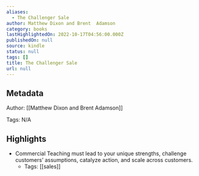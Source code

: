 ```yaml
---
aliases:
  - The Challenger Sale
author: Matthew Dixon and Brent  Adamson
category: books
lastHighlightedOn: 2022-10-17T04:56:00.000Z
publishedOn: null
source: kindle
status: null
tags: []
title: The Challenger Sale
url: null
---
```

## Metadata

Author: [[Matthew Dixon and Brent  Adamson]]

Tags: N/A

## Highlights

- Commercial Teaching must lead to your unique strengths, challenge customers’ assumptions, catalyze action, and scale across customers.
    - Tags: [[sales]]
